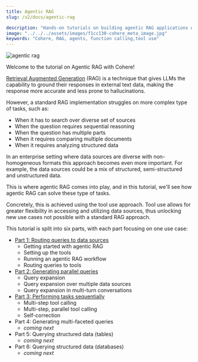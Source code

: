 ```yaml
---
title: Agentic RAG
slug: /v2/docs/agentic-rag

description: "Hands-on tutorials on building agentic RAG applications with Cohere"
image: "../../../assets/images/f1cc130-cohere_meta_image.jpg"  
keywords: "Cohere, RAG, agents, function calling,tool use"
---
```


<img src='../../../assets/images/agentic-rag.png' alt='agentic rag' />

Welcome to the tutorial on Agentic RAG with Cohere!

[Retrieval Augmented Generation](https://docs.cohere.com/docs/retrieval-augmented-generation-rag) (RAG) is a technique that gives LLMs the capability to ground their responses in external text data, making the response more accurate and less prone to hallucinations.

However, a standard RAG implementation struggles on more complex type of tasks, such as:
- When it has to search over diverse set of sources
- When the question requires sequential reasoning
- When the question has multiple parts
- When it requires comparing multiple documents
- When it requires analyzing structured data

In an enterprise setting where data sources are diverse with non-homogeneous formats this approach becomes even more important. For example, the data sources could be a mix of structured, semi-structured and unstructured data.

This is where agentic RAG comes into play, and in this tutorial, we'll see how agentic RAG can solve these type of tasks. 

Concretely, this is achieved using the tool use approach. Tool use allows for greater flexibility in accessing and utilizing data sources, thus unlocking new use cases not possible with a standard RAG approach.

This tutorial is split into six parts, with each part focusing on one use case:
- [Part 1: Routing queries to data sources](/v2/docs/routing-queries-to-data-sources)
    - Getting started with agentic RAG
    - Setting up the tools
    - Running an agentic RAG workflow 
    - Routing queries to tools
- [Part 2: Generating parallel queries](/v2/docs/generating-parallel-queries)
    - Query expansion
    - Query expansion over multiple data sources
    - Query expansion in multi-turn conversations
- [Part 3: Performing tasks sequentially](/v2/docs/performing-tasks-sequentially)
    - Multi-step tool calling
    - Multi-step, parallel tool calling
    - Self-correction
- Part 4: Generating multi-faceted queries
    - *coming next*
- Part 5: Querying structured data (tables)
    - *coming next*
- Part 6: Querying structured data (databases)
    - *coming next*